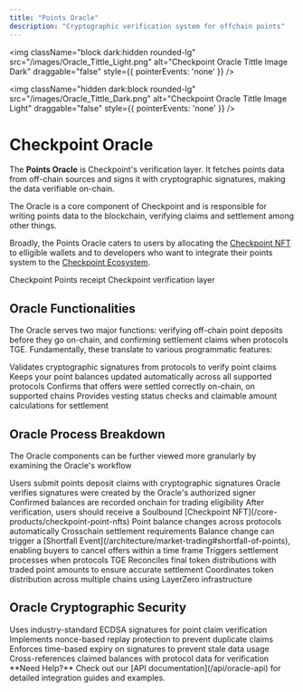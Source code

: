 ```yaml
---
title: "Points Oracle"
description: "Cryptographic verification system for offchain points"
---
```

<img 
  className="block dark:hidden rounded-lg" 
  src="/images/Oracle_Tittle_Light.png" 
  alt="Checkpoint Oracle Tittle Image Dark"
  draggable="false"
  style={{ pointerEvents: 'none' }}
/>

<img 
  className="hidden dark:block rounded-lg" 
  src="/images/Oracle_Tittle_Dark.png" 
  alt="Checkpoint Oracle Tittle Image Light"
  draggable="false"
  style={{ pointerEvents: 'none' }}
/>

# Checkpoint Oracle

The **Points Oracle** is Checkpoint's verification layer. It fetches points data from off-chain sources and signs it with cryptographic signatures, making the data verifiable on-chain.

The Oracle is a core component of Checkpoint and is responsible for writing points data to the blockchain, verifying claims and settlement among other things.

Broadly, the Points Oracle caters to users by allocating the [Checkpoint NFT](/core-products/checkpoint-point-nfts) to elligible wallets and to developers who want to integrate their points system to the [Checkpoint Ecosystem](/architecture/oracle-system).

<CardGroup cols={2}>
  <Card title="Checkpoint NFT" icon="camera-retro" iconType="solid" href="/core-products/checkpoint-point-nfts">
    Checkpoint Points receipt
  </Card>
  <Card title="Oracle Systems" icon="certificate" iconType="solid" href="/architecture/oracle-system">
    Checkpoint verification layer
  </Card>
</CardGroup>

## Oracle Functionalities

The Oracle serves two major functions: verifying off-chain point deposits before they go on-chain, and confirming settlement claims when protocols TGE. Fundamentally, these translate to various programmatic features: 

<CardGroup cols={2}>
  <Card title="Signature Verification" icon="pen-nib">
    Validates cryptographic signatures from protocols to verify point claims
  </Card>
  <Card title="Tracks Points Changes" icon="receipt">
    Keeps your point balances updated automatically across all supported protocols
  </Card>
  <Card title="Settlement Verification" icon="handshake">
    Confirms that offers were settled correctly on-chain, on supported chains
  </Card>
  <Card title="Vesting Status" icon="vest">
    Provides vesting status checks and claimable amount calculations for settlement
  </Card>
</CardGroup>

## Oracle Process Breakdown

The Oracle components can be further viewed more granularly by examining the Oracle's workflow

<Steps titleSize="h2">
 <Step title="Signature Verification">
    <Steps>
      <Step title="Points Deposit Claim">
        Users submit points deposit claims with cryptographic signatures
      </Step>
      <Step title="Signature Validation">
        Oracle verifies signatures were created by the Oracle's authorized signer
      </Step>
      <Step title="Balance Confirmation">
        Confirmed balances are recorded onchain for trading eligibility
      </Step>
    </Steps>
    <Check>After verification, users should receive a Soulbound [Checkpoint NFT](/core-products/checkpoint-point-nfts)</Check>
  </Step>
 <Step title="Real-time Monitoring">
    <Steps>
      <Step title="Automatic Points Balance Change">
        Point balance changes across protocols automatically
      </Step>
      <Step title="Balance Confirmation">
        Crosschain settlement requirements
      </Step>
    </Steps>
  <Warning>Balance change can trigger a [Shortfall Event](/architecture/market-trading#shortfall-of-points), enabling buyers to cancel offers within a time frame</Warning>
  </Step>

 <Step title="Settlement">
    <Steps>
      <Step title="Settlement Activation">
        Triggers settlement processes when protocols TGE
      </Step>
      <Step title="Balance Reconciliation">
        Reconciles final token distributions with traded point amounts to ensure accurate settlement
      </Step>
      <Step title="Crosschain Verification">
        Coordinates token distribution across multiple chains using LayerZero infrastructure
      </Step>
    </Steps>
  </Step>
</Steps>

## Oracle Cryptographic Security

<CardGroup cols={2}>
  <Card title="Signature Validation" icon="shield-check">
    Uses industry-standard ECDSA signatures for point claim verification
  </Card>
  <Card title="Nonce Protection" icon="lock">
    Implements nonce-based replay protection to prevent duplicate claims
  </Card>
  <Card title="Temporal Validation" icon="hourglass-half">
    Enforces time-based expiry on signatures to prevent stale data usage
  </Card>
  <Card title="Balance Verification" icon="users">
    Cross-references claimed balances with protocol data for verification
  </Card>
</CardGroup>

<Note>
**Need Help?** Check out our [API documentation](/api/oracle-api) for detailed integration guides and examples.
</Note>
